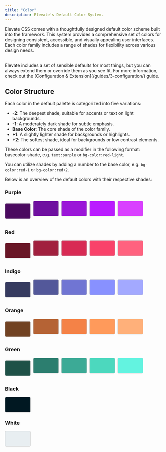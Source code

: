 ```yaml
---
title: "Color"
description: Elevate's Default Color System.
---
```


Elevate CSS comes with a thoughtfully designed default color scheme built into the framework. This system provides a comprehensive set of colors for designing consistent, accessible, and visually appealing user interfaces. Each color family includes a range of shades for flexibility across various design needs.


<br/>


<Aside title="You've Gotta Start Somewhere, Right?">
Elevate includes a set of sensible defaults for most things, but you can always extend them or override them as you see fit. For more information, check out the [Configuration & Extension](/guides/3-configuration/) guide.
</Aside>

## Color Structure
Each color in the default palette is categorized into five variations:

- **-2**: The deepest shade, suitable for accents or text on light backgrounds.
- **-1**: A moderately dark shade for subtle emphasis.
- **Base Color**: The core shade of the color family.
- **+1**: A slightly lighter shade for backgrounds or highlights.
- **+2**: The softest shade, ideal for backgrounds or low contrast elements.

These colors can be passed as a modifier in the following format: basecolor-shade, e.g. `text:purple` or `bg-color:red-light`.

You can utilize shades by adding a number to the base color, e.g. `bg-color:red-1` or `bg-color:red+2`.

Below is an overview of the default colors with their respective shades:

### Purple
<div style="display:flex; flex-direction:row;">
<div style="display: flex; align-items: center;">
    <div style="width:5rem; height: 3rem; background-color: #4A095F; border-radius: 0.25rem; border: 1px solid #ccc; margin-right: 0.5rem;"></div>
</div>
<div style="display: flex; align-items: center; margin-bottom: 1rem;">
    <div style="width:5rem; height: 3rem; background-color: #6F10A0; border-radius: 0.25rem; border: 1px solid #ccc; margin-right: 0.5rem;"></div>
</div>
<div style="display: flex; align-items: center; margin-bottom: 1rem;">
    <div style="width:5rem; height: 3rem; background-color: #9B16D8; border-radius: 0.25rem; border: 1px solid #ccc; margin-right: 0.5rem;"></div>
</div>
<div style="display: flex; align-items: center; margin-bottom: 1rem;">
    <div style="width:5rem; height: 3rem; background-color: #BA1CFF; border-radius: 0.25rem; border: 1px solid #ccc; margin-right: 0.5rem;"></div>
</div>
<div style="display: flex; align-items: center; margin-bottom: 1rem;">
    <div style="width:5rem; height: 3rem; background-color: #D940FF; border-radius: 0.25rem; border: 1px solid #ccc; margin-right: 0.5rem;"></div>
</div>
</div>

### Red
<div style="display:flex; flex-direction:row;">
<div style="display: flex; align-items: center;">
    <div style="width:5rem; height: 3rem; background-color: #691727; border-radius: 0.25rem; border: 1px solid #ccc; margin-right: 0.5rem;"></div>
</div>
<div style="display: flex; align-items: center; margin-bottom: 1rem;">
    <div style="width:5rem; height: 3rem; background-color: #A1203E; border-radius: 0.25rem; border: 1px solid #ccc; margin-right: 0.5rem;"></div>
</div>
<div style="display: flex; align-items: center; margin-bottom: 1rem;">
    <div style="width:5rem; height: 3rem; background-color: #D82A54; border-radius: 0.25rem; border: 1px solid #ccc; margin-right: 0.5rem;"></div>
</div>
<div style="display: flex; align-items: center; margin-bottom: 1rem;">
    <div style="width:5rem; height: 3rem; background-color: #F9426A; border-radius: 0.25rem; border: 1px solid #ccc; margin-right: 0.5rem;"></div>
</div>
<div style="display: flex; align-items: center; margin-bottom: 1rem;">
    <div style="width:5rem; height: 3rem; background-color: #FF627F; border-radius: 0.25rem; border: 1px solid #ccc; margin-right: 0.5rem;"></div>
</div>
</div>

### Indigo
<div style="display:flex; flex-direction:row;">
<div style="display: flex; align-items: center;">
    <div style="width:5rem; height: 3rem; background-color: #363B5F; border-radius: 0.25rem; border: 1px solid #ccc; margin-right: 0.5rem;"></div>
</div>
<div style="display: flex; align-items: center; margin-bottom: 1rem;">
    <div style="width:5rem; height: 3rem; background-color: #53589A; border-radius: 0.25rem; border: 1px solid #ccc; margin-right: 0.5rem;"></div>
</div>
<div style="display: flex; align-items: center; margin-bottom: 1rem;">
    <div style="width:5rem; height: 3rem; background-color: #7075D3; border-radius: 0.25rem; border: 1px solid #ccc; margin-right: 0.5rem;"></div>
</div>
<div style="display: flex; align-items: center; margin-bottom: 1rem;">
    <div style="width:5rem; height: 3rem; background-color: #8891FF; border-radius: 0.25rem; border: 1px solid #ccc; margin-right: 0.5rem;"></div>
</div>
<div style="display: flex; align-items: center; margin-bottom: 1rem;">
    <div style="width:5rem; height: 3rem; background-color: #A3A9FF; border-radius: 0.25rem; border: 1px solid #ccc; margin-right: 0.5rem;"></div>
</div>
</div>

### Orange
<div style="display:flex; flex-direction:row;">
<div style="display: flex; align-items: center;">
    <div style="width:5rem; height: 3rem; background-color: #714222; border-radius: 0.25rem; border: 1px solid #ccc; margin-right: 0.5rem;"></div>
</div>
<div style="display: flex; align-items: center; margin-bottom: 1rem;">
    <div style="width:5rem; height: 3rem; background-color: #B56335; border-radius: 0.25rem; border: 1px solid #ccc; margin-right: 0.5rem;"></div>
</div>
<div style="display: flex; align-items: center; margin-bottom: 1rem;">
    <div style="width:5rem; height: 3rem; background-color: #F48247; border-radius: 0.25rem; border: 1px solid #ccc; margin-right: 0.5rem;"></div>
</div>
<div style="display: flex; align-items: center; margin-bottom: 1rem;">
    <div style="width:5rem; height: 3rem; background-color: #FF9A5B; border-radius: 0.25rem; border: 1px solid #ccc; margin-right: 0.5rem;"></div>
</div>
<div style="display: flex; align-items: center; margin-bottom: 1rem;">
    <div style="width:5rem; height: 3rem; background-color: #FFB07A; border-radius: 0.25rem; border: 1px solid #ccc; margin-right: 0.5rem;"></div>
</div>
</div>

### Green
<div style="display:flex; flex-direction:row;">
<div style="display: flex; align-items: center;">
    <div style="width:5rem; height: 3rem; background-color: #1E5147; border-radius: 0.25rem; border: 1px solid #ccc; margin-right: 0.5rem;"></div>
</div>
<div style="display: flex; align-items: center; margin-bottom: 1rem;">
    <div style="width:5rem; height: 3rem; background-color: #2C7E6F; border-radius: 0.25rem; border: 1px solid #ccc; margin-right: 0.5rem;"></div>
</div>
<div style="display: flex; align-items: center; margin-bottom: 1rem;">
    <div style="width:5rem; height: 3rem; background-color: #3CAA96; border-radius: 0.25rem; border: 1px solid #ccc; margin-right: 0.5rem;"></div>
</div>
<div style="display: flex; align-items: center; margin-bottom: 1rem;">
    <div style="width:5rem; height: 3rem; background-color: #4CD8BE; border-radius: 0.25rem; border: 1px solid #ccc; margin-right: 0.5rem;"></div>
</div>
<div style="display: flex; align-items: center; margin-bottom: 1rem;">
    <div style="width:5rem; height: 3rem; background-color: #63F3E0; border-radius: 0.25rem; border: 1px solid #ccc; margin-right: 0.5rem;"></div>
</div>
</div>

### Black
<div style="display:flex; flex-direction:row;">
    <div style="display: flex; align-items: center;">
        <div style="width:5rem; height: 3rem; background-color: #011822; border-radius: 0.25rem; border: 1px solid #ccc; margin-right: 0.5rem;"></div>
    </div>
</div>

### White
<div style="display:flex; flex-direction:row;">
    <div style="display: flex; align-items: center;">
        <div style="width:5rem; height: 3rem; background-color: #E8EEF1; border-radius: 0.25rem; border: 1px solid #ccc; margin-right: 0.5rem;"></div>
    </div>
</div>